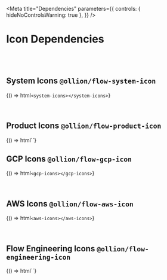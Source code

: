 
<Meta
  title="Dependencies"
  parameters={{
    controls: { hideNoControlsWarning: true },
  }}
/>

# Icon Dependencies

<br />
<br />

## System Icons `@ollion/flow-system-icon`

<f-divider></f-divider>

<Story name="System Icons">{() => html`<system-icons></system-icons>`}</Story>

<br />

## Product Icons `@ollion/flow-product-icon`

<f-divider></f-divider>

<Story name="Product Icons">
  {() => html`<product-icons></product-icons>`}
</Story>

<br />

## GCP Icons `@ollion/flow-gcp-icon`

<f-divider></f-divider>

<Story name="GCP Icons">{() => html`<gcp-icons></gcp-icons>`}</Story>

<br />

## AWS Icons `@ollion/flow-aws-icon`

<f-divider></f-divider>

<Story name="AWS Icons">{() => html`<aws-icons></aws-icons>`}</Story>

<br />

## Flow Engineering Icons `@ollion/flow-engineering-icon`

<f-divider></f-divider>

<Story name="Flow Engineering Icons">
  {() => html`<flow-eng-icons></flow-eng-icons>`}
</Story>
